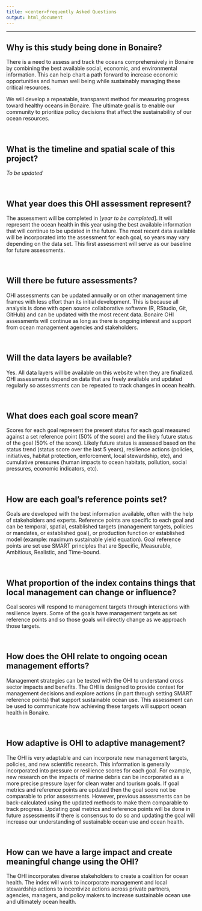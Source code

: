 ```yaml
---
title: <center>Frequently Asked Questions
output: html_document
---
```


<!--- please edit as needed!--->

----

## Why is this study being done in Bonaire?

There is a need to assess and track the oceans comprehensively in Bonaire by combining the best available social, economic, and environmental information. This can help chart a path forward to increase economic opportunities and human well being while sustainably managing these critical resources.

We will develop a repeatable, transparent method for measuring progress toward healthy oceans in Bonaire. The ultimate goal is to enable our community to prioritize policy decisions that affect the sustainability of our ocean resources.

<br>

## What is the timeline and spatial scale of this project?

*To be updated*

<br>

## What year does this OHI assessment represent?  

The assessment will be completed in [*year to be completed*]. It will represent the ocean health in this year using the best available information that will continue to be updated in the future. The most recent data available will be incorporated into the assessment for each goal, so years may vary depending on the data set. This first assessment will serve as our baseline for future assessments. 

<br>

## Will there be future assessments?

OHI assessments can be updated annually or on other management time frames with less effort than its initial development. This is because all analysis is done with open source collaborative software (R, RStudio, Git, GitHub) and can be updated with the most recent data. Bonaire OHI assessments will continue as long as there is ongoing interest and support from ocean management agencies and stakeholders. 

<br>

## Will the data layers be available?

Yes. All data layers will be available on this website when they are finalized. <!--- www/ohi-science.org/bon/layers. ---> OHI assessments depend on data that are freely available and updated regularly so assessments can be repeated to track changes in ocean health.  

<br>

## What does each goal score mean? 

Scores for each goal represent the present status for each goal measured against a set reference point (50% of the score) and the likely future status of the goal (50% of the score). Likely future status is assessed based on the status trend (status score over the last 5 years), resilience actions (policies, initiatives, habitat protection, enforcement, local stewardship, etc), and cumulative pressures (human impacts to ocean habitats, pollution, social pressures, economic indicators, etc).

<br>

## How are each goal’s reference points set?

Goals are developed with the best information available, often with the help of stakeholders and experts. Reference points are specific to each goal and can be temporal, spatial, established targets (management targets, policies or mandates, or established goal), or production function or established model (example: maximum sustainable yield equation). Goal reference points are set use SMART principles that are Specific, Measurable, Ambitious, Realistic, and Time-bound.

<br>

## What proportion of the index contains things that local management can change or influence? 

Goal scores will respond to management targets through interactions with resilience layers. Some of the goals have management targets as set reference points and so those goals will directly change as we approach those targets. 

<br>

## How does the OHI relate to ongoing ocean management efforts?

Management strategies can be tested with the OHI to understand cross sector impacts and benefits. The OHI is designed to provide context for management decisions and explore actions (in part through setting SMART reference points) that support sustainable ocean use. This assessment can be used to communicate how achieving these targets will support ocean health in Bonaire. 

<br>

## How adaptive is OHI to adaptive management?

The OHI is very adaptable and can incorporate new management targets, policies, and new scientific research. This information is generally incorporated into pressure or resilience scores for each goal. For example, new research on the impacts of marine debris can be incorporated as a more precise pressure layer for clean water and tourism goals. If goal metrics and reference points are updated then the goal score not be comparable to prior assessments. However, previous assessments can be back-calculated using the updated methods to make them comparable to track progress. Updating goal metrics and reference points will be done in future assessments if there is consensus to do so and updating the goal will increase our understanding of sustainable ocean use and ocean health.

<br>

## How can we have a large impact and create meaningful change using the OHI?

The OHI incorporates diverse stakeholders to create a coalition for ocean health. The index will work to incorporate management and local stewardship actions to incentivize actions across private partners, agencies, managers, and policy makers to increase sustainable ocean use and ultimately ocean health. 

